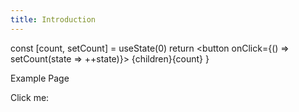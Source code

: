 ```yaml
---
title: Introduction
---
```


 
  const [count, setCount] = useState(0)
  return <button onClick={() => setCount(state => ++state)}>
    {children}{count}
  </button>
}

Example Page 

<Counter>Click me: </Counter>

